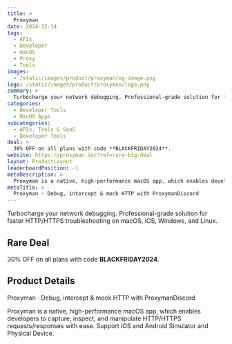 ```yaml
---
title: >
  Proxyman
date: 2024-12-14
tags:
  - APIs
  - Developer
  - macOS
  - Proxy
  - Tools
images:
  - /static/images/product/proxyman/og-image.png
logo: /static/images/product/proxyman/logo.png
summary: >
  Turbocharge your network debugging. Professional-grade solution for faster HTTP/HTTPS troubleshooting on macOS, iOS, Windows, and Linux.
categories:
  - Developer Tools
  - MacOS Apps
subcategories:
  - APIs, Tools & SaaS
  - Developer Tools
deal: >
  30% OFF on all plans with code **BLACKFRIDAY2024**.
website: https://proxyman.io/?ref=rare-big-deal
layout: ProductLayout
leaderboardPosition: -1
metaDescription: >
  Proxyman is a native, high-performance macOS app, which enables developers to capture, inspect, and manipulate HTTP/HTTPS requests/responses with ease. Support iOS and Android Simulator and Physical Device.
metaTitle: >
  Proxyman · Debug, intercept & mock HTTP with ProxymanDiscord
---
```

Turbocharge your network debugging. Professional-grade solution for faster HTTP/HTTPS troubleshooting on macOS, iOS, Windows, and Linux.

## Rare Deal

30% OFF on all plans with code **BLACKFRIDAY2024**.

## Product Details

Proxyman · Debug, intercept & mock HTTP with ProxymanDiscord

Proxyman is a native, high-performance macOS app, which enables developers to capture, inspect, and manipulate HTTP/HTTPS requests/responses with ease. Support iOS and Android Simulator and Physical Device.
